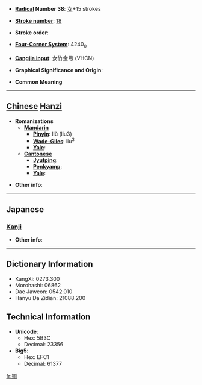 * '''[[Wiktionary:Chinese radical index| Radical]] Number 38''': [[Wiktionary:Chinese radical index 女|女]]+15 strokes

* '''[[Wiktionary:Chinese total strokes index|Stroke number]]''': [[Wiktionary:Chinese total strokes index 18|18]]

* '''Stroke order''': 

* '''[[Wiktionary:Chinese four corner index|Four-Corner System]]''': 4240<sub>0</sub>

* '''[[Wiktionary:Chinese Cangjie index|Cangjie input]]''': 女竹金弓 (VHCN)

* '''Graphical Significance and Origin''': 

* '''Common Meaning'''

----

== [[Chinese]] [[Hanzi]] ==

* '''Romanizations'''
** '''[[Mandarin]]'''
*** '''[[Pinyin]]''': liǔ (liu3)
*** '''[[Wade-Giles]]''': liu<sup>3</sup>
*** '''[[Yale]]''': 
** '''[[Cantonese]]'''
*** '''[[Jyutping]]''':
*** '''[[Penkyamp]]''': 
*** '''[[Yale]]''': 

* '''Other info''': 

----

==Japanese==
===[[Kanji]]===
{{kanji|on readings=[[りわ]] (riwa), [[る]] (ru)
|kun readings=[[やもめ]] (yamome), [[なまめかしい]] (namamekashii)
}}

* '''Other info''':  

----

== Dictionary Information ==

* KangXi: 0273.300
* Morohashi: 06862
* Dae Jaweon: 0542.010
* Hanyu Da Zidian: 21088.200

== Technical Information ==

* '''Unicode''':
** Hex: 5B3C
** Decimal: 23356
* '''Big5''':
** Hex: EFC1
** Decimal: 61377

[[fr:嬼]]